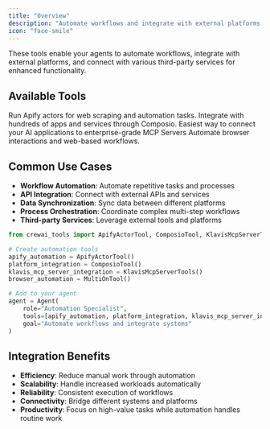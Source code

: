 ```yaml
---
title: "Overview"
description: "Automate workflows and integrate with external platforms and services"
icon: "face-smile"
---
```


These tools enable your agents to automate workflows, integrate with external platforms, and connect with various third-party services for enhanced functionality.

## **Available Tools**

<CardGroup cols={2}>
  <Card title="Apify Actor Tool" icon="spider" href="/en/tools/automation/apifyactorstool">
    Run Apify actors for web scraping and automation tasks.
  </Card>

  <Card title="Composio Tool" icon="puzzle-piece" href="/en/tools/automation/composiotool">
    Integrate with hundreds of apps and services through Composio.
  </Card>

  <Card title="Klavis MCP Server Tools" icon="bolt" href="/en/tools/automation/klavistool">
    Easiest way to connect your AI applications to enterprise-grade MCP Servers
  </Card>

  <Card title="Multion Tool" icon="window-restore" href="/en/tools/automation/multiontool">
    Automate browser interactions and web-based workflows.
  </Card>
</CardGroup>

## **Common Use Cases**

- **Workflow Automation**: Automate repetitive tasks and processes
- **API Integration**: Connect with external APIs and services
- **Data Synchronization**: Sync data between different platforms
- **Process Orchestration**: Coordinate complex multi-step workflows
- **Third-party Services**: Leverage external tools and platforms

```python
from crewai_tools import ApifyActorTool, ComposioTool, KlavisMcpServerTools, MultiOnTool

# Create automation tools
apify_automation = ApifyActorTool()
platform_integration = ComposioTool()
klavis_mcp_server_integration = KlavisMcpServerTools()
browser_automation = MultiOnTool()

# Add to your agent
agent = Agent(
    role="Automation Specialist",
    tools=[apify_automation, platform_integration, klavis_mcp_server_integration, browser_automation],
    goal="Automate workflows and integrate systems"
)
```

## **Integration Benefits**

- **Efficiency**: Reduce manual work through automation
- **Scalability**: Handle increased workloads automatically
- **Reliability**: Consistent execution of workflows
- **Connectivity**: Bridge different systems and platforms
- **Productivity**: Focus on high-value tasks while automation handles routine work
